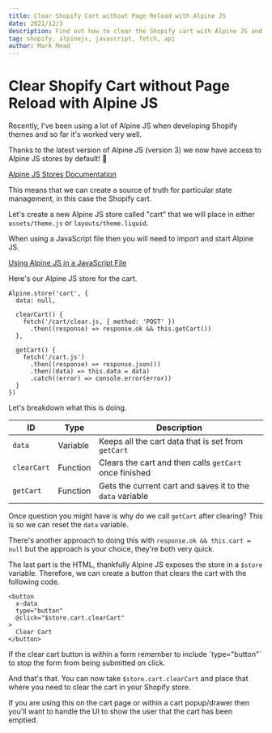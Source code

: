 ```yaml
---
title: Clear Shopify Cart without Page Reload with Alpine JS
date: 2021/12/3
description: Find out how to clear the Shopify cart with Alpine JS and the Shopify API.
tag: shopify, alpinejs, javascript, fetch, api
author: Mark Mead
---
```



# Clear Shopify Cart without Page Reload with Alpine JS

Recently, I've been using a lot of Alpine JS when developing Shopify themes and so far it's worked very well.

Thanks to the latest version of Alpine JS (version 3) we now have access to Alpine JS stores by default! 🥳

[Alpine JS Stores Documentation](https://alpinejs.dev/globals/alpine-store)

This means that we can create a source of truth for particular state management, in this case the Shopify cart.

Let's create a new Alpine JS store called "cart" that we will place in either `assets/theme.js` or `layouts/theme.liquid`.

<Callout>
  When using a JavaScript file then you will need to import and start Alpine JS.

[Using Alpine JS in a JavaScript File](https://alpinejs.dev/essentials/installation#as-a-module)

</Callout>

Here's our Alpine JS store for the cart.

```
Alpine.store('cart', {
  data: null,

  clearCart() {
    fetch('/cart/clear.js, { method: 'POST' })
      .then((response) => response.ok && this.getCart())
  },

  getCart() {
    fetch('/cart.js')
      .then((response) => response.json())
      .then((data) => this.data = data)
      .catch((error) => console.error(error))
  }
})
```

Let's breakdown what this is doing.

| ID          | Type     | Description                                               |
| ----------- | -------- | --------------------------------------------------------- |
| `data`      | Variable | Keeps all the cart data that is set from `getCart`        |
| `clearCart` | Function | Clears the cart and then calls `getCart` once finished    |
| `getCart`   | Function | Gets the current cart and saves it to the `data` variable |

Once question you might have is why do we call `getCart` after clearing? This is so we can reset the `data` variable.

There's another approach to doing this with `response.ok && this.cart = null` but the approach is your choice, they're both very quick.

The last part is the HTML, thankfully Alpine JS exposes the store in a `$store` variable. Therefore, we can create a button that clears the cart with the following code.

```
<button
  x-data
  type="button"
  @click="$store.cart.clearCart"
>
  Clear Cart
</button>
```

<Callout>
  If the clear cart button is within a form remember to include `type="button"`
  to stop the form from being submitted on click.
</Callout>

And that's that. You can now take `$store.cart.clearCart` and place that where you need to clear the cart in your Shopify store.

If you are using this on the cart page or within a cart popup/drawer then you'll want to handle the UI to show the user that the cart has been emptied.
